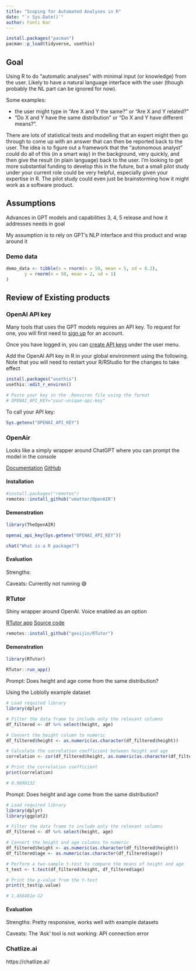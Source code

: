 ```yaml
---
title: "Scoping for Automated Analyses in R"
date: "`r Sys.Date()`"
author: Fonti Kar
---
```


```r
install.packages("pacman")
pacman::p_load(tidyverse, usethis)
```


## Goal

Using R to do "automatic analyses" with minimal input (or knowledge) from the user. Likely to have a natural language interface with the user (though probably the NL part can be ignored for now). 

Some examples: 

- the user might type in "Are X and Y the same?" or "Are X and Y related?"
- "Do X and Y have the same distribution" or "Do X and Y have different means?".

There are lots of statistical tests and modelling that an expert might then go through to come up with an answer that can then be reported back to the user. The idea is to figure out a framework that the "autonomous analyst" could do all of this (in a smart way) in the background, very quickly, and then give the result (in plain language) back to the user. I'm looking to get more substantial funding to develop this in the future, but a small pilot study under your current role could be very helpful, especially given your expertise in R. The pilot study could even just be brainstorming how it might work as a software product.

## Assumptions

Advances in GPT models and capabilities
3, 4, 5 release and how it addresses needs in goal

My assumption is to rely on GPT's NLP interface and this product and wrap around it

### Demo data

```r
demo_data <- tibble(x = rnorm(n = 50, mean = 5, sd = 0.2),
       y = rnorm(n = 50, mean = 2, sd = 1)
)
```

## Review of Existing products

### OpenAI API key

Many tools that uses the GPT models requires an API key. To request for one, you will first need to [sign up](https://platform.openai.com/signup?launch) for an account.

Once you have logged in, you can [create API keys](https://platform.openai.com/account/api-keys) under the user menu. 

Add the OpenAI API key in R in your global environment using the following. Note that you will need to restart your R/RStudio for the changes to take effect

```r
install.packages("usethis")
usethis::edit_r_environ()

# Paste your key in the .Renviron file using the format
# OPENAI_API_KEY="your-unique-api-key"
```

To call your API key:

```r
Sys.getenv("OPENAI_API_KEY")
```

### OpenAir

Looks like a simply wrapper around ChatGPT where you can prompt the model in the console

[Documentation](https://umatter.github.io/OpenAIR/)
[GitHub](https://github.com/umatter/OpenAIR)

#### Installation 

```r
#install.packages("remotes")
remotes::install_github("umatter/OpenAIR")
```

#### Demonstration

```r
library(TheOpenAIR)

openai_api_key(Sys.getenv("OPENAI_API_KEY"))

chat("What is a R package?")
```

#### Evaluation

Strengths:

Caveats: Currently not running 😅


### RTutor

Shiny wrapper around OpenAI. Voice enabled as an option

[RTutor app](https://rtutor.ai/)
[Source code](https://github.com/gexijin/RTutor)

```r
remotes::install_github("gexijin/RTutor")
```

#### Demonstration

```r
library(RTutor)

RTutor::run_app()
```

Prompt: Does height and age come from the same distribution?

Using the Loblolly example dataset

```r
# Load required library
library(dplyr)

# Filter the data frame to include only the relevant columns
df_filtered <- df %>% select(height, age)

# Convert the height column to numeric
df_filtered$height <- as.numeric(as.character(df_filtered$height))

# Calculate the correlation coefficient between height and age
correlation <- cor(df_filtered$height, as.numeric(as.character(df_filtered$age)))

# Print the correlation coefficient
print(correlation)

# 0.9899132
```

Prompt: Does height and age come from the same distribution?

```r
# Load required library
library(dplyr)
library(ggplot2)

# Filter the data frame to include only the relevant columns
df_filtered <- df %>% select(height, age)

# Convert the height and age columns to numeric
df_filtered$height <- as.numeric(as.character(df_filtered$height))
df_filtered$age <- as.numeric(as.character(df_filtered$age))

# Perform a two-sample t-test to compare the means of height and age
t_test <- t.test(df_filtered$height, df_filtered$age)

# Print the p-value from the t-test
print(t_test$p.value)

# 1.456461e-12
```

#### Evaluation

Strengths: Pretty responsive, works well with example datasets

Caveats: The 'Ask' tool is not working: API connection error


### Chatlize.ai

https://chatlize.ai/
